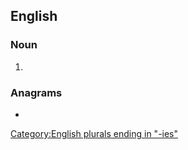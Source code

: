 ==English==

===Noun===
{{head|en|noun form}}

# {{plural of|en|Frenchy}}

===Anagrams===
* {{anagrams|en|a=ceefhinrs|Frenchise|frenchise}}

[[Category:English plurals ending in "-ies"]]
